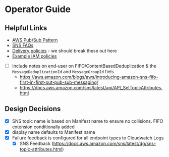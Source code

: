 # Operator Guide

## Helpful Links

* [AWS Pub/Sub Pattern](https://docs.aws.amazon.com/prescriptive-guidance/latest/modernization-integrating-microservices/pub-sub.html)
* [SNS FAQs](https://aws.amazon.com/sns/faqs/#:~:text=FIFO%20topics)
* [Delivery policies](https://docs.aws.amazon.com/sns/latest/dg/sns-message-delivery-retries.html) - we should break these out here
* [Example IAM policies](https://docs.aws.amazon.com/sns/latest/dg/sns-access-policy-use-cases.html)

* [ ] Include notes on end-user on FIFO/ContentBasedDeduplication & the `MessageDeduplicationId` and `MessageGroupId` fiels
  * https://aws.amazon.com/blogs/aws/introducing-amazon-sns-fifo-first-in-first-out-pub-sub-messaging/
  * https://docs.aws.amazon.com/sns/latest/api/API_SetTopicAttributes.html

## Design Decisions

* [x] SNS topic name is based on Manifest name to ensure no collisions. FIFO extension conditionally added
* [x] display name defaults to Manifest name
* [x] Failure feedback is configured for all endpoint types to Cloudwatch Logs
  * [x] SNS Feedback (https://docs.aws.amazon.com/sns/latest/dg/sns-topic-attributes.html)

